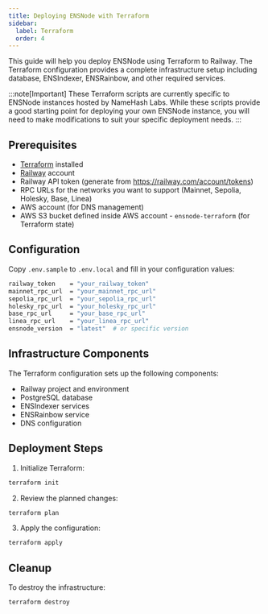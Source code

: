 ```yaml
---
title: Deploying ENSNode with Terraform
sidebar:
  label: Terraform
  order: 4
---
```



This guide will help you deploy ENSNode using Terraform to Railway. The Terraform configuration provides a complete infrastructure setup including database, ENSIndexer, ENSRainbow, and other required services.

:::note[Important]
These Terraform scripts are currently specific to ENSNode instances hosted by NameHash Labs. While these scripts provide a good starting point for deploying your own ENSNode instance, you will need to make modifications to suit your specific deployment needs.
:::

## Prerequisites

- [Terraform](https://www.terraform.io/downloads.html) installed
- [Railway](https://railway.app/) account
- Railway API token (generate from https://railway.com/account/tokens)
- RPC URLs for the networks you want to support (Mainnet, Sepolia, Holesky, Base, Linea)
- AWS account (for DNS management)
- AWS S3 bucket defined inside AWS account - `ensnode-terraform` (for Terraform state)

## Configuration

Copy `.env.sample` to `.env.local` and fill in your configuration values:

```bash
railway_token    = "your_railway_token"
mainnet_rpc_url  = "your_mainnet_rpc_url"
sepolia_rpc_url  = "your_sepolia_rpc_url"
holesky_rpc_url  = "your_holesky_rpc_url"
base_rpc_url     = "your_base_rpc_url"
linea_rpc_url    = "your_linea_rpc_url"
ensnode_version  = "latest"  # or specific version
```

## Infrastructure Components

The Terraform configuration sets up the following components:

- Railway project and environment
- PostgreSQL database
- ENSIndexer services
- ENSRainbow service
- DNS configuration

## Deployment Steps

1. Initialize Terraform:
```bash
terraform init
```

2. Review the planned changes:
```bash
terraform plan
```

3. Apply the configuration:
```bash
terraform apply
```

## Cleanup

To destroy the infrastructure:

```bash
terraform destroy
```

<LinkCard
  title="Terraform Configuration"
  description="View the complete Terraform configuration on GitHub."
  href="https://github.com/namehash/ensnode/tree/main/terraform"
/>
